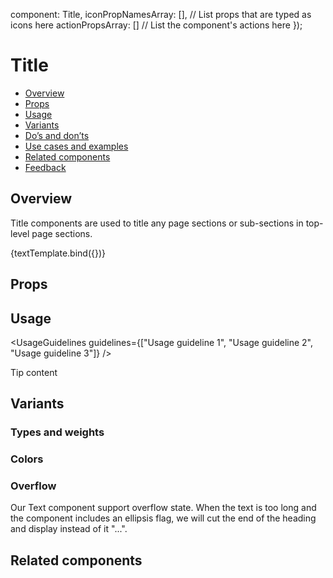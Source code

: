 
  component: Title,
  iconPropNamesArray: [], // List props that are typed as icons here
  actionPropsArray: [] // List the component's actions here
});

<Meta title="Text/Title" component={Title} argTypes={metaSettings.argTypes} decorators={metaSettings.decorators} />

<!--- Component template -->


# Title

<AlphaWarning />

<!--- Component documentation -->

- [Overview](#overview)
- [Props](#props)
- [Usage](#usage)
- [Variants](#variants)
- [Do’s and don’ts](#dos-and-donts)
- [Use cases and examples](#use-cases-and-examples)
- [Related components](#related-components)
- [Feedback](#feedback)

## Overview

Title components are used to title any page sections or sub-sections in top-level page sections.

<Canvas>
  <Story name="Overview" args={{ children: "Title" }}>
    {textTemplate.bind({})}
  </Story>
</Canvas>

## Props

<ArgsTable story="Overview" />

## Usage

<UsageGuidelines guidelines={["Usage guideline 1", "Usage guideline 2", "Usage guideline 3"]} />

<Tip title="Not what you were looking for?">Tip content</Tip>

## Variants

### Types and weights

<Canvas>
  <Story name="Types and weights">
    <Flex
      gap={Flex.gaps.SMALL}
      direction={Flex.directions.COLUMN}
      justify={Flex.justify.START}
      align={Flex.align.START}
    >
      <Title type={Title.types.H1} weight={Title.weights.BOLD}>
        Bold H1 title
      </Title>
      <Title type={Title.types.H1} weight="normal">
        Normal H1 title
      </Title>
      <Title type={Title.types.H1} weight={Title.weights.LIGHT}>
        Light H1 title
      </Title>
      <Title type={Title.types.H2} weight={Title.weights.BOLD}>
        Bold H2 title
      </Title>
      <Title type={Title.types.H2} weight={Title.weights.NORMAL}>
        Normal H2 title
      </Title>
      <Title type={Title.types.H2} weight={Title.weights.LIGHT}>
        Light H2 title
      </Title>
      <Title type={Title.types.H3} weight={Title.weights.BOLD}>
        Bold H3 title
      </Title>
      <Title type={Title.types.H3} weight={Title.weights.NORMAL}>
        Normal H3 title
      </Title>
      <Title type={Title.types.H3} weight={Title.weights.LIGHT}>
        Light H3 title
      </Title>
    </Flex>
  </Story>
</Canvas>

### Colors

<Canvas>
  <Story name="Colors">
    <Flex direction={Flex.directions.COLUMN} align={Flex.align.START} gap={Flex.gaps.SMALL}>
      <Title color={Title.colors.PRIMARY}>Primary title</Title>
      <Title color={Title.colors.SECONDARY}>Secondary title</Title>
      <Title
        element="div"
        className={styles.primaryBackground}
        align={Title.align.CENTER}
        color={Title.colors.ON_PRIMARY}
      >
        On primary title
      </Title>
      <Title
        element="div"
        className={styles.invertedBackground}
        align={Title.align.CENTER}
        color={Title.colors.ON_INVERTED}
      >
        On inverted title
      </Title>
    </Flex>
  </Story>
</Canvas>

### Overflow

Our Text component support overflow state.
When the text is too long and the component includes an ellipsis flag, we will cut the end of the heading and display instead of it "...".

<Canvas>
  <Story name="Overflow" play={titleOverflowSuite}>
    <Flex
      id={OVERFLOW_TITLE_CONTAINER_ID}
      direction={Flex.directions.COLUMN}
      gap={Flex.gaps.MEDIUM}
      align={Flex.align.STRETCH}
      style={{ width: "70%" }}
    >
      <Title ellipsis={false}>
        Title without overflow title without overflow title without overflow title without overflow title without
        overflow title without overflow title without overflow
      </Title>
      <Title
        ellipsis
        /**for testing purposes**/
        data-testid={ONE_LINE_ELLIPSIS_TEST_ID}
        tooltipProps={{
          containerSelector: `#${OVERFLOW_TITLE_CONTAINER_ID}`
        }}
      >
        Title with overflow title with overflow title with overflow title with overflow title with overflow title with
        overflow title with overflow title with overflow title with overflow title with overflow
      </Title>
      <div>
        <Title ellipsis withoutTooltip maxLines={2}>
          Title with overflow title with overflow title with overflow title with overflow title with overflow title with
          overflow title with overflow title with overflow title with overflow title with overflow title with overflow
          title with overflow title with overflow title with overflow title with overflow title with overflow
        </Title>
      </div>
    </Flex>
  </Story>
</Canvas>

## Related components

<RelatedComponents componentsNames={[]} />
